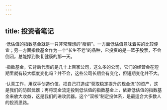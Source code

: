 ```yaml
---
---
---
```

title: 投资者笔记
---




·低估值的指数基金就是一只非常理想的“瘦鹅”。一方面低估值意味着买的比较便宜；另一方面指数基金作为一个“长生不老”的品种，它投资的是一篮子股票，不会倒闭，总能撑到恢复健康的那一天。

·指数基金，它背后代表的是几十上百家公司，这么多的公司，它们的经营会在短期里就有较大幅度变化吗？并不会，这些公司长期会有变化，但短期变化并不大。

·认真工作，用双手创造价值，把自己打造成“获取稳定提升的现金流”的资产，这是我们的防御武器；再将现金流定投到低估值的指数基金上，依靠低估值的指数基金来放大收益，这是我们的进攻武器。这个“双核”制定投体系，是最适合大多数人的投资思路。